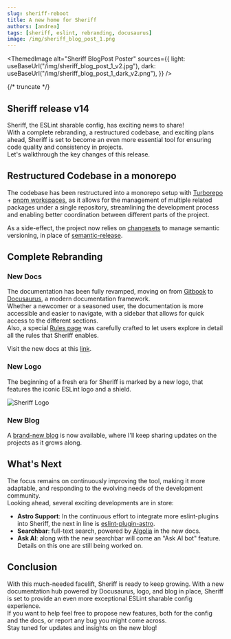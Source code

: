 ```yaml
---
slug: sheriff-reboot
title: A new home for Sheriff
authors: [andrea]
tags: [sheriff, eslint, rebranding, docusaurus]
image: /img/sheriff_blog_post_1.png
---
```



<ThemedImage
  alt="Sheriff BlogPost Poster"
  sources={{
    light: useBaseUrl("/img/sheriff_blog_post_1_v2.jpg"),
    dark: useBaseUrl("/img/sheriff_blog_post_1_dark_v2.png"),
  }}
/>

{/* truncate */}

## Sheriff release v14

Sheriff, the ESLint sharable config, has exciting news to share!<br />
With a complete rebranding, a restructured codebase, and exciting plans ahead, Sheriff is set to become an even more essential tool for ensuring code quality and consistency in projects.<br />
Let's walkthrough the key changes of this release.

## Restructured Codebase in a monorepo

The codebase has been restructured into a monorepo setup with [Turborepo](https://turbo.build/repo) + [pnpm workspaces](https://pnpm.io/workspaces), as it allows for the management of multiple related packages under a single repository, streamlining the development process and enabling better coordination between different parts of the project.

As a side-effect, the project now relies on [changesets](https://github.com/changesets/changesets) to manage semantic versioning, in place of [semantic-release](https://github.com/semantic-release/semantic-release).

## Complete Rebranding

### New Docs

The documentation has been fully revamped, moving on from [Gitbook](https://www.gitbook.com/) to [Docusaurus](https://docusaurus.io/), a modern documentation framework.<br/>
Whether a newcomer or a seasoned user, the documentation is more accessible and easier to navigate, with a sidebar that allows for quick access to the different sections.<br/>
Also, a special [Rules page](https://www.eslint-config-sheriff.dev/docs/rules) was carefully crafted to let users explore in detail all the rules that Sheriff enables.

Visit the new docs at this [link](https://www.eslint-config-sheriff.dev).

### New Logo

The beginning of a fresh era for Sheriff is marked by a new logo, that features the iconic ESLint logo and a shield.

![Sheriff Logo](/img/sheriff-logo.svg)

### New Blog

A [brand-new blog](https://www.eslint-config-sheriff.dev/blog) is now available, where I'll keep sharing updates on the projects as it grows along.

## What's Next

The focus remains on continuously improving the tool, making it more adaptable, and responding to the evolving needs of the development community.<br />
Looking ahead, several exciting developments are in store:

- **Astro Support**: In the continuous effort to integrate more eslint-plugins into Sheriff, the next in line is [eslint-plugin-astro](https://github.com/ota-meshi/eslint-plugin-astro).
- **Searchbar**: full-text search, powered by [Algolia](https://www.algolia.com/) in the new docs.
- **Ask AI**: along with the new searchbar will come an "Ask AI bot" feature. Details on this one are still being worked on.

## Conclusion

With this much-needed facelift, Sheriff is ready to keep growing. With a new documentation hub powered by Docusaurus, logo, and blog in place, Sheriff is set to provide an even more exceptional ESLint sharable config experience.<br/>
If you want to help feel free to propose new features, both for the config and the docs, or report any bug you might come across.<br/>
Stay tuned for updates and insights on the new blog!
